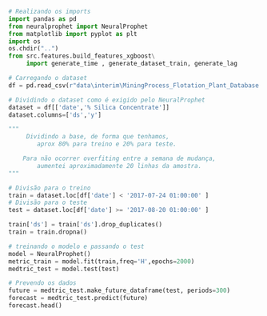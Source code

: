```python

# Realizando os imports
import pandas as pd
from neuralprophet import NeuralProphet
from matplotlib import pyplot as plt
import os
os.chdir("..")
from src.features.build_features_xgboost\
     import generate_time , generate_dataset_train, generate_lag

```

```python
# Carregando o dataset
df = pd.read_csv(r"data\interim\MiningProcess_Flotation_Plant_Database.csv")

```

```python
# Dividindo o dataset como é exigido pelo NeuralProphet
dataset = df[['date','% Silica Concentrate']]
dataset.columns=['ds','y']
```


```python
"""
     Dividindo a base, de forma que tenhamos,
        aprox 80% para treino e 20% para teste.

    Para não ocorrer overfiting entre a semana de mudança,
        aumentei aproximadamente 20 linhas da amostra.
"""

# Divisão para o treino 
train = dataset.loc[df['date'] < '2017-07-24 01:00:00' ]
# Divisão para o teste 
test = dataset.loc[df['date'] >= '2017-08-20 01:00:00' ]

train['ds'] = train['ds'].drop_duplicates()
train = train.dropna()
```

```python
# treinando o modelo e passando o test
model = NeuralProphet()
metric_train = model.fit(train,freq='H',epochs=2000)
medtric_test = model.test(test)
```

```python
# Prevendo os dados
future = medtric_test.make_future_dataframe(test, periods=300)
forecast = medtric_test.predict(future)
forecast.head()

```

